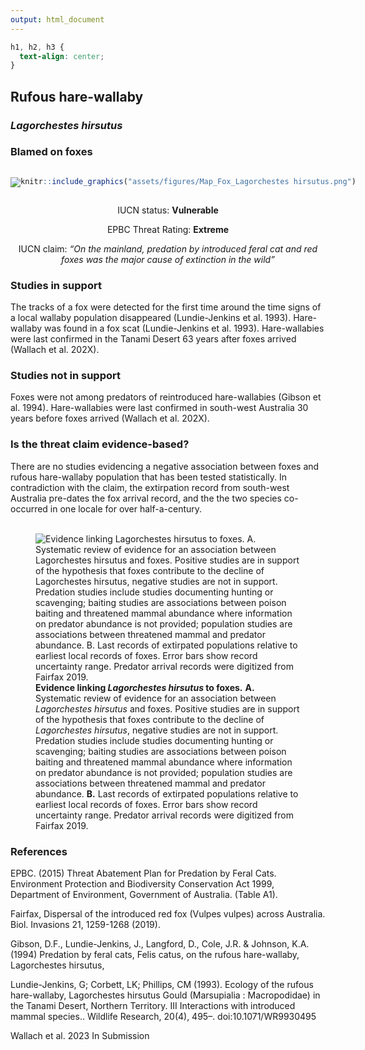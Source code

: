 ```yaml
---
output: html_document
---
```

```css
h1, h2, h3 {
  text-align: center;
}
```

## **Rufous hare-wallaby**
### *Lagorchestes hirsutus*
### Blamed on foxes

:::: {style="display: flex;"}

[![](assets/photos/Lagorchestes hirsutus.png)](https://www.inaturalist.org/photos/60046491?size=original)

::: {}

:::

::: {}
  ```r
  knitr::include_graphics("assets/figures/Map_Fox_Lagorchestes hirsutus.png")
  ```
:::

::::
<center>
IUCN status: **Vulnerable**

EPBC Threat Rating: **Extreme**

IUCN claim: *"On the mainland, predation by introduced feral cat and red foxes was the major cause of extinction in the wild"*

</center>

### Studies in support

The tracks of a fox were detected for the first time around the time signs of a local wallaby population disappeared (Lundie-Jenkins et al. 1993). Hare-wallaby was found in a fox scat (Lundie-Jenkins et al. 1993). Hare-wallabies were last confirmed in the Tanami Desert 63 years after foxes arrived (Wallach et al. 202X).

### Studies not in support

Foxes were not among predators of reintroduced hare-wallabies (Gibson et al. 1994). Hare-wallabies were last confirmed in south-west Australia 30 years before foxes arrived (Wallach et al. 202X).

### Is the threat claim evidence-based?

There are no studies evidencing a negative association between foxes and rufous hare-wallaby population that has been tested statistically. In contradiction with the claim, the extirpation record from south-west Australia pre-dates the fox arrival record, and the the two species co-occurred in one locale for over half-a-century.
<br>
<br>

![**Evidence linking *Lagorchestes hirsutus* to foxes.** **A.** Systematic review of evidence for an association between *Lagorchestes hirsutus* and foxes. Positive studies are in support of the hypothesis that foxes contribute to the decline of *Lagorchestes hirsutus*, negative studies are not in support. Predation studies include studies documenting hunting or scavenging; baiting studies are associations between poison baiting and threatened mammal abundance where information on predator abundance is not provided; population studies are associations between threatened mammal and predator abundance. **B.** Last records of extirpated populations relative to earliest local records of foxes. Error bars show record uncertainty range. Predator arrival records were digitized from Fairfax 2019.](assets/figures/Main_Evidence_Fox_Lagorchestes hirsutus.png)

### References

EPBC. (2015) Threat Abatement Plan for Predation by Feral Cats. Environment Protection and Biodiversity Conservation Act 1999, Department of Environment, Government of Australia. (Table A1).

Fairfax, Dispersal of the introduced red fox (Vulpes vulpes) across Australia. Biol. Invasions 21, 1259-1268 (2019).

Gibson, D.F., Lundie-Jenkins, J., Langford, D., Cole, J.R. & Johnson, K.A. (1994) Predation by feral cats, Felis catus, on the rufous hare-wallaby, Lagorchestes hirsutus,

Lundie-Jenkins, G; Corbett, LK; Phillips, CM (1993). Ecology of the rufous hare-wallaby, Lagorchestes hirsutus Gould (Marsupialia : Macropodidae) in the Tanami Desert, Northern Territory. III Interactions with introduced mammal species.. Wildlife Research, 20(4), 495–. doi:10.1071/WR9930495 

Wallach et al. 2023 In Submission

